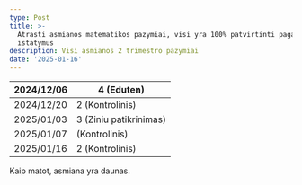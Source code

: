 ```yaml
---
type: Post
title: >-
  Atrasti asmianos matematikos pazymiai, visi yra 100% patvirtinti pagal musu
  istatymus
description: Visi asmianos 2 trimestro pazymiai
date: '2025-01-16'
---
```

| 2024/12/06 | 4 (Eduten)             |
| ---------- | ---------------------- |
| 2024/12/20 | 2 (Kontrolinis)        |
| 2025/01/03 | 3 (Ziniu patikrinimas) |
| 2025/01/07 | (Kontrolinis)          |
| 2025/01/16 | 2 (Kontrolinis)        |



Kaip matot, asmiana yra daunas.
